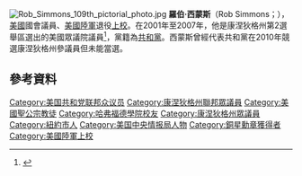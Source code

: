 [[File:Rob_Simmons_109th_pictorial_photo.jpg|thumb]]
'''羅伯·西蒙斯'''（Rob Simmons；{{bd|1943年|2月11日}}），[[美國|美國]]國會議員、[[美國陸軍|美國陸軍]]退役[[上校|上校]]。在2001年至2007年，他是康涅狄格州第2選舉區選出的美國眾議院議員<ref>{{cite news|title=Rob Simmons|url=http://www.registercitizen.com/articles/2010/08/07/news/election/senate/doc4c5c608eb2a4a524437594.txt|accessdate=August 14, 2010|newspaper=The Register Citizen|date=August 7, 2010|deadurl=yes|archiveurl=https://web.archive.org/web/20120313020150/http://www.registercitizen.com/articles/2010/08/07/news/election/senate/doc4c5c608eb2a4a524437594.txt|archivedate=2012年3月13日}}</ref>，黨籍為[[共和黨_(美國)|共和黨]]。西蒙斯曾經代表共和黨在2010年競選康涅狄格州參議員但未能當選。
== 參考資料 ==
{{reflist}}
{{DEFAULTSORT:Simmons, Rob}}
[[Category:美国共和党联邦众议员|Category:美国共和党联邦众议员]]
[[Category:康涅狄格州聯邦眾議員|Category:康涅狄格州聯邦眾議員]]
[[Category:美國聖公宗教徒|Category:美國聖公宗教徒]]
[[Category:哈弗福德學院校友|Category:哈弗福德學院校友]]
[[Category:康涅狄格州眾議員|Category:康涅狄格州眾議員]]
[[Category:紐約市人|Category:紐約市人]]
[[Category:美国中央情报局人物|Category:美国中央情报局人物]]
[[Category:銅星勳章獲得者|Category:銅星勳章獲得者]]
[[Category:美國陸軍上校|Category:美國陸軍上校]]